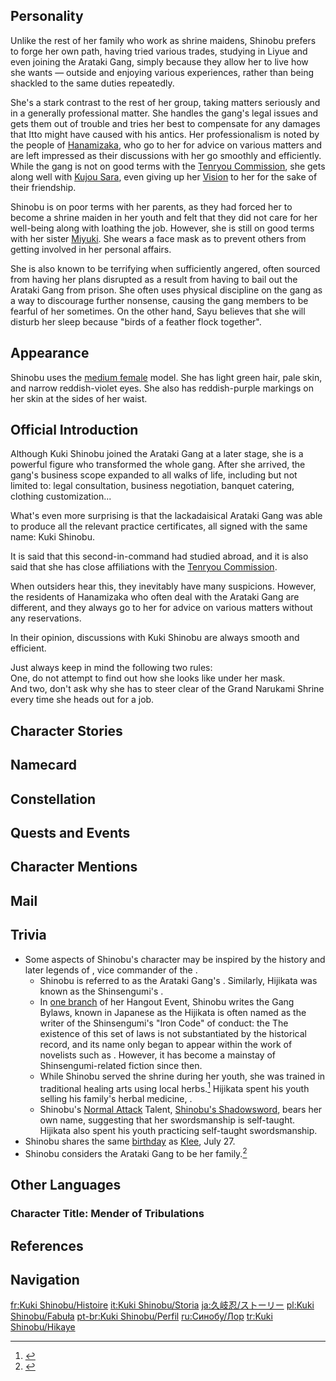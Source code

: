 {{CharacterTabs}}
{{Quote|The deputy leader of the [[Arataki Gang]]. She wears a unique mask and is rather stoic.<br />Few people know why a talent of this caliber would run away to join a street gang. Even fewer people know what she hides under her mask.|Description from the Official Website<ref>Official ''Genshin Impact'' Website: [https://genshin.hoyoverse.com/en/character/inazuma?char=12 Kuki Shinobu]</ref>}}

==Personality==
{{Quote|The capable and reliable deputy leader of the "Arataki Gang." Please note: capable and reliable are not appellations for the "Arataki Gang," but for their deputy leader in specific.|In-game character attributes and profile page text}}
Unlike the rest of her family who work as shrine maidens, Shinobu prefers to forge her own path, having tried various trades, studying in Liyue and even joining the Arataki Gang, simply because they allow her to live how she wants &mdash; outside and enjoying various experiences, rather than being shackled to the same duties repeatedly.

She's a stark contrast to the rest of her group, taking matters seriously and in a generally professional matter. She handles the gang's legal issues and gets them out of trouble and tries her best to compensate for any damages that Itto might have caused with his antics. Her professionalism is noted by the people of [[Hanamizaka]], who go to her for advice on various matters and are left impressed as their discussions with her go smoothly and efficiently. While the gang is not on good terms with the [[Tenryou Commission]], she gets along well with [[Kujou Sara]], even giving up her [[Vision]] to her for  the sake of their friendship.

Shinobu is on poor terms with her parents, as they had forced her to become a shrine maiden in her youth and felt that they did not care for her well-being along with loathing the job. However, she is still on good terms with her sister [[Miyuki]]. She wears a face mask as to prevent others from getting involved in her personal affairs.

She is also known to be terrifying when sufficiently angered, often sourced from having her plans disrupted as a result from having to bail out the Arataki Gang from prison. She often uses physical discipline on the gang as a way to discourage further nonsense, causing the gang members to be fearful of her sometimes. On the other hand, Sayu believes that she will disturb her sleep because "birds of a feather flock together".

==Appearance==
{{See also|Arataki's Demonic Deputy}}
<!-- Keep appearance section short and concise. Limit to 3-4 sentences. Outfits should be described on the outfit pages. -->
Shinobu uses the [[:Category:Medium Female Characters|medium female]] model. She has light green hair, pale skin, and narrow reddish-violet eyes. She also has reddish-purple markings on her skin at the sides of her waist.

==Official Introduction==
{{Official Introduction
|title=Jack of all trades, deputy of the oni
|link=https://www.hoyolab.com/article/3997039
|character=Kuki Shinobu
}}
{{Quote|My apologies, I have not sent my regards for a long time. I am writing to introduce a talented person to you. She is very knowledgeable, well-versed in both literature and martial arts, and is an invaluable assistant... Unfortunately, she is currently working for the Arataki Gang and only accepts outsourced consultations, which is a pity.|[[Kujou Sara]]}}

Although Kuki Shinobu joined the Arataki Gang at a later stage, she is a powerful figure who transformed the whole gang. After she arrived, the gang's business scope expanded to all walks of life, including but not limited to: legal consultation, business negotiation, banquet catering, clothing customization...

What's even more surprising is that the lackadaisical Arataki Gang was able to produce all the relevant practice certificates, all signed with the same name: Kuki Shinobu.

It is said that this second-in-command had studied abroad, and it is also said that she has close affiliations with the [[Tenryou Commission]].

When outsiders hear this, they inevitably have many suspicions. However, the residents of Hanamizaka who often deal with the Arataki Gang are different, and they always go to her for advice on various matters without any reservations.

In their opinion, discussions with Kuki Shinobu are always smooth and efficient.

Just always keep in mind the following two rules:<br />
One, do not attempt to find out how she looks like under her mask.<br />
And two, don't ask why she has to steer clear of the Grand Narukami Shrine every time she heads out for a job.

==Character Stories==
{{Character Story
|title1        = Character Details
|text1         = <p>In the Arataki Gang, where swaggering commotion is something of an aesthetic, the ever-masked and low-key Kuki Shinobu, the gang's second-in-command, stands out all the more against the backdrop of the other, more clamorous members.</p><p>No matter what sort of mess the others have gotten themselves into, this deputy is often able to solve their problems in a manner that is both professional and highly efficient.</p><p>Making some snacks for children who had theirs snatched away, giving scratched lacquerware a new coat of paint, and serving as an advocate for detained comrades...</p><p>Such are her skills that onlookers often wonder if there is anything that she cannot do.</p><p>"I wouldn't say that I'm certified for everything. There are some industries that just don't have standardized assessments, so there's no way to sit for any such tests."</p><p>Her displeasure finds eloquent expression even behind her mask.</p><p>"Also, how can there be lines of work where you can find employment without the right qualifications? It boggles the mind." Equally mind-boggling, perhaps, is the fact that her deep puzzlement is just as contagious.</p>
|mention1      = 

|title2        = Character Story 1
|friendship2   = 2
|text2         = <p>People often say that a namecard is one's door into society.</p><p>Of course, the act of embroidering such cards in gold and silver confounds comprehension, but it is true that giving another party a small card that contains your name, position, and contact details is a very efficient thing to do.</p><p>When Kuki Shinobu first entered society, the details of her namecard were a matter of serious concern.</p><p>Ex-Grand Narukami Shrine Maiden? She strangled that thought in its mental crib the moment it was born.</p><p>Just "Kuki Shinobu"? No, no, that would make her seem like some unemployed bum with neither skill in word or deed.</p><p>Perhaps she should go get a certification, then. That was common wisdom, after all.</p><p>Certifications serve as excellent proof of one's efforts, and are convincing ways of scoring points upon introduction &mdash; very useful things indeed.</p><p>After easily getting a couple of such certificates, Shinobu finally reckoned that she could add a little color to her presently-blank namecard.</p><p>Unfortunately, this process proved to feature pitfalls of its own: out of curiosity and in an effort to test herself, she had gotten a whole load of certifications in one go, causing the prefix section of her namecard to balloon uncontrollably.</p><p>"Junior Chef, Tailor, Actuary, Health Manager, Human Resource Manager..."</p><p>Having lots of skills is not a bad thing, but there is such a thing of having too many skills, lest one struggle in the snare of figuring out one's titles, like Shinobu did.</p><p>To this day, Shinobu cannot remember how many namecards she has made.</p><p>But ever since she joined the Arataki Gang, her very first title has always been "Deputy."</p>
|mention2      = 

|title3        = Character Story 2
|friendship3   = 3
|text3         = <p>After tasting Kuki Shinobu's very own Roasted [[Lavender Melon]], the Arataki Gang all wept and exclaimed that they never knew that Lavender Melons could be so delicious when roasted.</p><p>And the flavor, too, was most different from that which had been produced by any other method they had ever tried. Could it be that high-class culinary exams also taught people how to cook Lavender Melons a certain way?</p><p>Faced with such a question, Shinobu put the melon she was grilling down before slowly telling a story.</p><p>At that time, she had gone to far-off Liyue to study law, and would visit this place known as [[Wanmin Restaurant]] in her free time.</p><p>The food there was incredibly diverse and made in unique ways, with ingenious ideas that surprised her, despite the fact that she had already obtained a high-level culinary license at the time.</p><p>From slivers of stir-fried meat immersed in sauce to boiled cabbage with the fragrance of chicken soup... Indeed, the world was wide and full of wonders.</p><p>And though one might be acquainted with every profession and be certified highly in every one, it is never wise to rest on one's laurels. Indeed, it is only by daring to try and make breakthroughs that one can surpass the limits set down by those who came before.</p><p>The Arataki Gang did not understand this in full, but they cheered all the same, for there was no harm in that &mdash; and their cheers certainly did the melons' flavor little harm.</p><p>Seeing how they greatly enjoyed their meals, Shinobu kept the ending of the story to herself.</p><p>Back then, the [[Xiangling|sous chef]] of Wanmin Restaurant had heard her say these words, and had urged [[Chef Mao]] to bring out the Salt and Pepper Slime...</p><p>Such food, she knew, would never appear in any culinary exam anywhere in the world.</p><p>Nor would the Arataki Gang want to learn that Shinobu had slathered slime ooze onto Lavender Melons as sauce before grilling them...</p>
|mention3      = Xiangling,Chef Mao

|title4        = Character Story 3
|friendship4   = 4
|text4         = <p>The Kuki Clan is a family of shrine maidens, a tradition that spans generations. Members of that family regard service to Narukami as a great honor.</p><p>This too was the case with her generation. After her sister [[Miyuki]] was sent to the Grand Shrine, she was also sent there from a young age as an understudy.</p><p>Of course, a great store of rules and regulations came with this time-honored tradition: for example, how many days to fast to show one's sincerity and resolve, or how many ablutions were to be performed to avoid profaning the divine...</p><p>No one ever explained where these rules had come from or how they had been decided. She was simply told that they had existed since way back, and thus were to be followed.</p><p>When Shinobu first arrived at the shrine, she would sometimes catch a chill from staying on the mountain at night. At this time, her family lived far from the shrine and her sister was out on an errand far afield.</p><p>A strong-willed child, she did not ask the other shrine maidens for help, but would instead pluck thorned plants one by one, alone, before twining them around her body.</p><p>According to a traditional saying, this deed would earn you the protection of Narukami and remove the illness from you. So she went on twining that loop of thorns, even as she whispered prayers to Narukami for protection deep into the night, shivering all the while.</p><p>However, when the night was over, her chill was not cured. All she had earned instead was a tingling red mark around herself.</p><p>As the days passed, Shinobu would find again and again that the rules were not as foolproof as the ancients might have made them out to be, nor was the role of a shrine maiden quite as indispensable as they had claimed back home.</p><p>Well then, didn't that mean that the very necessity of the Kuki Clan to become shrine maidens was also up for renegotiation?</p><p>Some years later, Shinobu had already left the shrine for some time now, and with time to kill, she would flip through a book on herbology.</p><p>Within its pages, she found that it clearly, indeed vividly, described how the mountainous thorns had paralytic properties that could render birds and beasts unable to move, and that it was this property that led the ancients to include them into medicine to ameliorate topical aches and pains.</p><p>She was, well... speechless.</p><p>Shinobu thought to herself that yes, perhaps rules did have rhyme or reason behind them, but to treat the rules as reason in themselves must be treated as an obsolete practice.</p><p>On further reflection, she could not help but feel that she was happier living her current life.</p>
|mention4      = Miyuki

|title5        = Character Story 4
|friendship5   = 5
|text5         = <p>To find work through which she might truly have freedom, Kuki Shinobu once declined all manner of respectable job offers, only agreeing to being hired as part-time outsourced staff.</p><p>One of these commissions came from an old lacquerware professional who had accidentally thrown his hip out of whack. The job itself was no challenge to Shinobu, bearer of an advanced certification in this field, but the address of the client was... well, a little special.</p><p>When she brought the newly-maintained figurine to the [[Police Station]], she ran into a petty thief who was making their escape from that site who, fleeing at all speed as they were, rammed right into her, sending the doll sailing into the air.</p><p>Seeing that several days' work was about to go down the gutter, Shinobu struck out like lightning, seizing the figurine with one hand before whirling about and tripping the suspect.</p><p>All at once the surrounding people surged forward, subduing the crook. Afterward, [[Kujou Sara]] &mdash; seemingly the person who had placed this order &mdash; would come and thank her personally.</p><p>As for the goods, they were perfectly unharmed, much to Sara's surprise &mdash; to think that someone in the lacquerware business could have such martial skill!</p><p>After learning of Shinobu's circumstances and her desire to "find a job that gives her real freedom," Sara would consider for a moment before inviting Shinobu to join the Tenryou Commission.</p><p>"Hmm... No, I think I'll pass. The civil service seems a bit too limiting for me..." At this point, Shinobu hesitated. "But if those legal lectures and martial arts training could be done part-time, I will definitely consider the offer."</p><p>From that day on, Shinobu would begin a new slew of part-time work.</p><p>One thing did surprise her, though &mdash; the general of the Tenryou Commission would always attend her lectures and demonstrations.</p><p>"It is only right that those who enforce the law should better understand it," so Sara said with perfect earnestness.</p><p>"The opportunity to test myself against similarly-skilled warriors is also not one I get often," Shinobu replied.</p><p>Sara's straightforward personality and decisive behavior were things Shinobu greatly approved of, and it was through this &mdash; and through Sara hiring her often to maintain figurines &mdash; that the two would quickly become friends.</p><p>Sara would also repeat her offer of employment several times, only for Shinobu to decline each time. Yet, this "job that brings true freedom" was not something she would find, either.</p><p>That is, until one day, when Sara wound up arriving late to the izakaya where they had arranged, as they often did, to meet and have figurines change hands, leaving Shinobu to drink till midnight.</p><p>"That's unexpected. I didn't think you could be late at all, Sara."</p><p>"Sorry. I was held up by a really rowdy gang..."</p><p>"A gang? And what gang could have troubled you that much?"</p><p>"Well, I wouldn't call them 'trouble' exactly. They call themselves the Arataki Gang..."</p>
|mention5      = Kujou Sara

|title6        = Character Story 5
|friendship6   = 6
|text6         = <p>The news that the Arataki Gang now had a second-in-command raised a decent (though ultimately small) stir in [[Hanamizaka]].</p><p>It was rumored that this deputy was well-versed in etiquette, law, and was quite the dapper hand physically as well, bringing the other members to heel within a few days of arriving.</p><p>Those who had witnessed this deputy's actions first hand were full of praise for them, saying that at long last, the Arataki Gang had someone polite and reasonable added to their ranks.</p><p>Some did worry about this development, however: the Arataki Gang was, after all, not a proper organization by any measure.</p><p>The little hullabaloos they had caused in the past were nothing, really, but with the arrival of someone who could be the "brains" of the organization, who might put some discipline into them... Could this not also be the harbinger of worse incidents to come?</p><p>Not to mention the Gang's daily operations... Other than logistics and transportation, home repair, and performance, they now added tax agency, legal consultation, event management and various other operations that both involved sizable capital investments and a not-insignificant air of danger to them.</p><p>Surely they weren't intending to do all these things without the right licenses... right?</p><p>And never mind the licenses, first &mdash; if they were to commit fraud in any of these newly-added businesses, they would surely be arrested by the Tenryou Commission!</p><p>However, these wild guesses and ill-omened rumors would quickly be dispelled. The Arataki Gang's actions afterward were more than enough to show that they were still a gang of their word.</p><p>Those who have attempted to enlist their new financial services have indeed seen their situations turned right around, and the transparency and uprightness of their processes have been stunning.</p><p>Of course, it is also a pity that the Gang remains the Gang. The children of Hanamizaka still live in fear of [[Arataki Itto]] coming to win their snacks off them come dinner time, and often still return to their homes fuming.</p><p>In any case, it seems that even this legendary second-in-command will take a long time to reform the Arataki Gang's more... unbound ways.</p>
|mention6      = Arataki Itto

|title7        = Oni Mask
|friendship7   = 4
|text7         = <p>Kuki Shinobu had yet to wear her mask when she first joined the Arataki Gang.</p><p>While pursuing a certain business prospect, Shinobu was busy engaging in some serious talks. The other members of the gang were arrayed behind her in a single row, hands behind their backs and unsmiling.</p><p>"Just stay like that and don't say anything," Shinobu had instructed them to do so on short notice. "This is the most effective way of negotiating... For you guys, anyway."</p><p>The talks were going exactly as Shinobu expected, until a passing child suddenly pointed at her, exclaiming:</p><p>"Mama, mama, look! That's the shrine maiden who never smiled back at the Grand Shrine! Wow, she looks so cool!"</p><p>The child was whisked away by her panicked mother, but the quick departure did not change the mottled embarrassment and resignation on her face, as if she could not wait to flee for the hills and forests right that instant.</p><p>As for Itto's face, it was as if two [[onikabuto]] were wrestling for dominance upon it. [[Genta]] and the others, try as they might, ultimately lost their poker faces amidst gales of guffaws.</p><p>The next martial demonstration would, of course, see their faces beaten so hard that they were redder than Shinobu's was at that moment. If only they had known their fate, perhaps they might not have laughed quite so hard.</p><p>From that day on, Shinobu would sport that mask. Pitch-black and claws bared, it lent her a positively demonic aspect.</p><p>By the way, it was also that martial demonstration that served as the origin of her moniker "the demonic deputy".</p>
|mention7      = Arataki Itto,Genta

|title8        = Vision
|friendship8   = 6
|text8         = <p>The day she left the shrine, Kuki Shinobu left all the things that she possessed while serving as a shrine maiden behind at home, starting over from the most basic of belongings.</p><p>As such, she knew immediately that the bag she lifted was not the right weight. Hadn't she only left towels inside it?</p><p>Reaching into the bag and fishing about, she pulled out, of all things, a glittering Vision, its loveliness so striking such that her sister, Miyuki, could not help but gasp.</p><p>An irony it was indeed that the shrine maiden who was fleeing her duties would receive a Vision for doing just that.</p><p>This, of course, was the very first "certification" that Shinobu would receive &mdash; from a god, certifying her freedom.</p><p>Indeed, Miyuki, who had intended to stop her at first, had a change of heart upon witnessing this sign, agreeing to help convince their parents.</p><p>...It was also due to this that she would willingly surrender her Vision while the [[Vision Hunt Decree]] was ongoing.</p><p>For one thing, she did not intend to make life difficult for her friend in the Tenryou Commission, but for the other, the Vision was but one of her many, many certificates.</p><p>Most things in life could, in any case, be settled without the use of a Vision, nor could the truly obdurate problems be dismissed simply by the dint of that device.</p><p>Removing generations worth of prejudice, for example, or searching for true, unbound freedom.</p><p>...Or, you know, stopping those dolts in the Arataki Gang from chomping at the bit to "help" her win her Vision back.</p>
|mention8      = Miyuki
}}

==Namecard==
{{Namecard|Kuki Shinobu: Net}}

==Constellation==
{{Constellation Lore|Tribulatio Demptio}}

==Quests and Events==
{{Quests and Events}}

==Character Mentions==
{{Character Mentions}}

==Mail==
{{Mails by Category List|noheader=1}}

==Trivia==
* Some aspects of Shinobu's character may be inspired by the history and later legends of {{w|Hijikata Toshizou}}, vice commander of the {{w|Shinsengumi}}.
** Shinobu is referred to as the Arataki Gang's {{Lang|"demonic deputy"|ja=鬼の副手|ja_rm=oni no fukushu|ja_lit=oni deputy}}. Similarly, Hijikata was known as the Shinsengumi's {{lang|"demon vice-commander"|ja=鬼の副長|ja_rm=oni no fukuchou|ja_lit=oni vice-commander}}.
** In [[Gang Bylaws|one branch]] of her Hangout Event, Shinobu writes the Gang Bylaws, known in Japanese as the {{ja|派中法度|rm=Hachuu Hatto|tl=Faction-Wide Laws.}} Hijikata is often named as the writer of the Shinsengumi's "Iron Code" of conduct: the {{ja|局中法度|rm=Kyokuchuu Hatto|tl=Bureau-Wide Laws.}} The existence of this set of laws is not substantiated by the historical record, and its name only began to appear within the work of novelists such as {{w|Shimozawa Kan}}. However, it has become a mainstay of Shinsengumi-related fiction since then.
** While Shinobu served the shrine during her youth, she was trained in traditional healing arts using local herbs.<ref>{{Ref/CS|Kuki Shinobu|3}}</ref> Hijikata spent his youth selling his family's herbal medicine, {{ja|{{w|ja:石田散薬|石田散薬}}|rm=Ishida San'yaku}}.
** Shinobu's [[Normal Attack]] Talent, [[Shinobu's Shadowsword]], bears her own name, suggesting that her swordsmanship is self-taught. Hijikata also spent his youth practicing self-taught swordsmanship.
* Shinobu shares the same [[birthday]] as [[Klee]], July 27.
* Shinobu considers the Arataki Gang to be her family.<ref>{{Ref/VO|Kuki Shinobu|More About Kuki Shinobu: V}}</ref>

==Other Languages==
===Character Title: Mender of Tribulations===
{{Other Languages
|en      = Mender of Tribulations
|zhs     = 烦恼刈除
|zhs_rm  = Fánnǎo Yìchú
|zht     = 煩惱刈除
|zht_rm  = Fánnǎo Yìchú
|zh_tl   = 
|ja      = 煩悩刈除
|ja_rm   = Bonnou Gaijo
|ja_tl   = {{w|Kleshas}} Removal
|ko      = 번뇌의 제거자
|ko_rm   = Beonnoe-ui Jegeoja
|ko_tl   = Eliminator of Anguish
|es      = La Resolutora de Apuros
|es_tl   = The Troubleshooter
|fr      = Réparatrice d'afflictions
|fr_tl   = Mender of Afflictions
|ru      = Избавительница
|ru_tl   = Redeemer
|ru_note = {{lang|ru=Избавительница|ru_rm=Izbavitel'nitsa|mini=1}} is a feminine term.
|th      = นักแก้ปัญหามือฉมัง
|th_rm   = 
|th_tl   = Precise Problem Solver
|vi      = Gạt Bỏ Phiền Não
|vi_tl   = Remover of Trouble
|de      = Besänftigerin des Leids
|de_tl   = Mender of Harm
|id      = Mender of Tribulations
|pt      = Erradicadora das Preocupações
|pt_tl   = 
|tr      = Dertlere Derman
|tr_tl   = 
|it      = Risolutrice di ogni problema
|it_tl   = Solver of Every Problem
}}

==References==
{{Reflist}}

==Navigation==
{{Character Navbox|link type=lore}}

[[fr:Kuki Shinobu/Histoire]]
[[it:Kuki Shinobu/Storia]]
[[ja:久岐忍/ストーリー]]
[[pl:Kuki Shinobu/Fabuła]]
[[pt-br:Kuki Shinobu/Perfil]]
[[ru:Синобу/Лор]]
[[tr:Kuki Shinobu/Hikaye]]